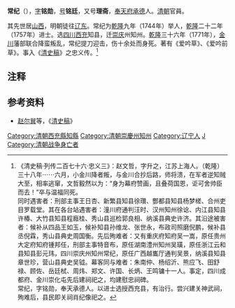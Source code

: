 '''常纪'''（{{bd|？||1771年||Chang常}}），[[表字|字]]'''铭勋'''，[[号|号]]'''铭廷'''，又号'''理斋'''，[[奉天府|奉天府]][[承德|承德]]人。[[清朝|清朝]]官員。

其先世居[[山西|山西]]，明朝徒往[[辽东|辽东]]。常纪为[[乾隆|乾隆]]九年（1744年）举人，[[乾隆|乾隆]]二十二年（1757年）进士。选[[四川|四川]][[西充|西充]]知县，迁[[崇庆|崇庆]]州知州。[[乾隆|乾隆]]三十六年（1771年），[[金川|金川]]藩部联合降蛮叛乱，常纪提刀迎击，伤十余处而身死。著有《爱吟草》、《爱吟前草》。事入《[[清史稿|清史稿]]》之忠义传。<ref>《清史稿·列传二百七十六·忠义三》：赵文哲，字升之，江苏上海人。（乾隆）三十八年⋯⋯六月，小金川降者叛，与金川合抄后路，师将溃，在军者逆知贼大至，相率逃窜，文哲毅然以为：“身为幕府赞画，且叠荷国恩，讵可舍帅臣而去！”卒与温福同死。<br>同时遇害者：刑部主事王日杏、新繁县知县徐瓚、酆都县知县杨梦槎、合州吏目罗载堂。其在各台站遇害者：潼川府通判汪时、汉州知州徐谂、内江县知县许椿、大竹县知县程廕桂、秀山县巡检郭良相、纳溪县典史许济。其沿途被害者：候补从四品王如玉，候补知县孙维龙、张世永，布政司照磨倪鹏，候补县丞倪霖，秀山县典史周国衡。先后殉难者：又有重庆府知府吴一嵩，原任贵州大定府知府锺邦任，刑部主事特音布，原任湖南澧州知州吴璜，原任浙江云和县知县彭元玮，四川崇庆州知州常纪，原任广西越巂厅通判吴景，纳溪县知县章世珍，营山县典史吴钺。幕客同与难者：朱南仲、杨绍沂、熊应飞、田舒禄、顾佐、岳廷栻、周炜、郑文、许国、长炳、王鸣镛十一人。事定，四川成都府、金川崇化屯先后建祠祀之，均建慰忠祠碑。<br>常纪，字铭勋，奉天承德人。以进士选授西充县，有治行。尝兴建关神武祠，殉难后，县民即关祠肖纪像祀之。</ref>

==注释==
{{reflist}}

==参考资料==
*[[赵尔巽|赵尔巽]]等，《[[清史稿|清史稿]]》

{{清朝人物小作品}}
{{乾隆二十二年丁丑科殿試金榜}}
{{DEFAULTSORT:Chang常}}
[[Category:清朝西充縣知縣|Category:清朝西充縣知縣]]
[[Category:清朝崇慶州知州|Category:清朝崇慶州知州]]
[[Category:辽宁人|Category:辽宁人]]
[[Category:李姓|J]]
[[Category:清朝战争身亡者|Category:清朝战争身亡者]]